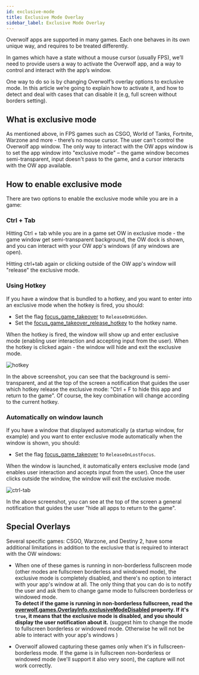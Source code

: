 ```yaml
---
id: exclusive-mode
title: Exclusive Mode Overlay
sidebar_label: Exclusive Mode Overlay
---
```


Overwolf apps are supported in many games. Each one behaves in its own unique way, and requires to be treated differently.

In games which have a state without a mouse cursor (usually FPS), we’ll need to provide users a way to activate the Overwolf app, and a way to control and interact with the app’s window.

One way to do so is by changing Overwolf’s overlay options to exclusive mode. In this article we’re going to explain how to activate it, and how to detect and deal with cases that can disable it (e.g, full screen without borders setting).

## What is exclusive mode

As mentioned above, in FPS games such as CSGO, World of Tanks, Fortnite, Warzone and more - there’s no mouse cursor. The user can't control the Overwolf app window. The only way to interact with the OW apps window is to set the app window into "exclusive mode" – the game window becomes semi-transparent, input doesn't pass to the game, and a cursor interacts with the OW app available.

## How to enable exclusive mode

There are two options to enable the exclusive mode while you are in a game:

### Ctrl + Tab

Hitting Ctrl + tab while you are in a game set OW in exclusive mode - the game window get semi-transparent background, the OW dock is shown, and you can interact with your OW app's windows (if any windows are open).  

Hitting ctrl+tab again or clicking outside of the OW app's window will "release" the exclusive mode.

### Using Hotkey

If you have a window that is bundled to a hotkey, and you want to enter into an exclusive mode when the hotkey is fired, you should:

* Set the flag [focus_game_takeover](../api/manifest-json#focus_game_takeover) to `ReleaseOnHidden`.
* Set the [focus_game_takeover_release_hotkey](../api/manifest-json#focus_game_takeover_release_hotkey) to the hotkey name. 

When the hotkey is fired, the window will show up and enter exclusive mode (enabling user interaction and accepting input from the user). When the hotkey is clicked again - the window will hide and exit the exclusive mode.

![hotkey](../assets/exclusive-mode/hotkey.png)

In the above screenshot, you can see that the background is semi-transparent, and at the top of the screen a notification that guides the user which hotkey release the exclusive mode: "Ctrl + F to hide this app and return to the game". Of course, the key combination will change according to the current hotkey.

### Automatically on window launch

If you have a window that displayed automatically (a startup window, for example) and you want to enter exclusive mode automatically when the window is shown, you should:

* Set the flag [focus_game_takeover](../api/manifest-json#focus_game_takeover) to `ReleaseOnLostFocus`.

When the window is launched, it automatically enters exclusive mode (and enables user interaction and accepts input from the user).
Once the user clicks outside the window, the window will exit the exclusive mode.

![ctrl-tab](../assets/exclusive-mode/ctrl-tab.png)

In the above screenshot, you can see at the top of the screen a general notification that guides the user "hide all apps to return to the game".

## Special Overlays

Several specific games: CSGO, Warzone, and Destiny 2, have some additional limitations in addition to the exclusive that is required to interact with the OW windows: 

* When one of these games is running in non-borderless fullscreen mode (other modes are fullscreen borderless and windowed mode), the exclusive mode is completely disabled, and there's no option to interact with your app's window at all.  The only thing that you can do is to notify the user and ask them to change game mode to fullscreen borderless or windowed mode.  
  **To detect if the game is running in non-borderless fullscreen, read the [overwolf.games.OverlayInfo.exclusiveModeDisabled](../api/overwolf-games#overlayinfo-object) property. If it's `true`, it means that the exclusive mode is disabled, and you should display the user notification about it.** (suggest him to change the mode to fullscreen borderless or windowed mode. Otherwise he will not be able to interact with your app's windows )

* Overwolf allowed capturing these games only when it's in fullscreen-borderless mode. If the game is in fullscreen non-borderless or windowed mode (we'll support it also very soon), the capture will not work correctly.
